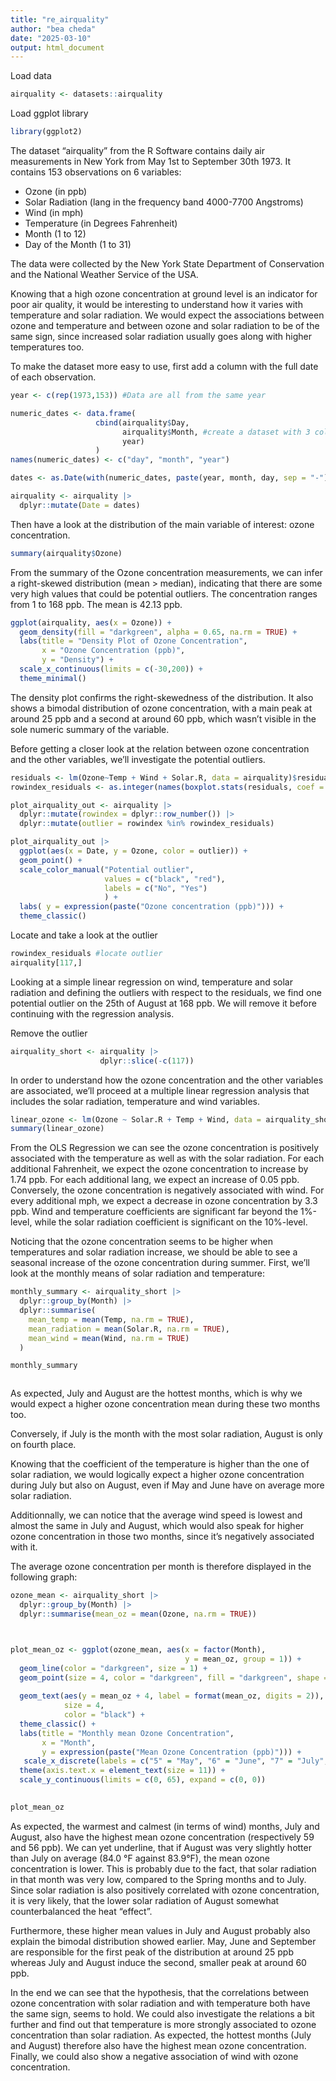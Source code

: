 ```yaml
---
title: "re_airquality"
author: "bea cheda"
date: "2025-03-10"
output: html_document
---
```

Load data
```r
airquality <- datasets::airquality
```

Load ggplot library
```r
library(ggplot2)
```


The dataset "airquality" from the R Software contains daily air
measurements in New York from May 1st to September 30th 1973. It contains 153 observations on 6 variables:

  - Ozone (in ppb)
  - Solar Radiation (lang in the frequency band 4000-7700 Angstroms)
  - Wind (in mph)
  - Temperature (in Degrees Fahrenheit)
  - Month (1 to 12)
  - Day of the Month (1 to 31)
  
The data were collected by the New York State Department of Conservation and the National Weather Service of the USA.

Knowing that a high ozone concentration at ground level is an indicator for poor air quality, it would be interesting to understand how it varies with temperature and solar radiation.
We would expect the associations between ozone and temperature and between ozone and solar radiation to be of the same sign, since increased solar radiation usually goes along with higher temperatures too.

To make the dataset more easy to use, first add a column with the full date of each observation.
```r
year <- c(rep(1973,153)) #Data are all from the same year

numeric_dates <- data.frame(
                   cbind(airquality$Day, 
                         airquality$Month, #create a dataset with 3 columns
                         year)            
                   )
names(numeric_dates) <- c("day", "month", "year")

dates <- as.Date(with(numeric_dates, paste(year, month, day, sep = "-")), format = "%Y-%m-%d")

airquality <- airquality |> 
  dplyr::mutate(Date = dates)

```


Then have a look at the distribution of the main variable of interest: ozone concentration.
```r
summary(airquality$Ozone)
```
From the summary of the Ozone concentration measurements, we can infer a right-skewed distribution (mean > median), indicating that there are some very high values that could be potential outliers. The concentration ranges from 1 to 168 ppb. The mean is 42.13 ppb.

```r
ggplot(airquality, aes(x = Ozone)) +
  geom_density(fill = "darkgreen", alpha = 0.65, na.rm = TRUE) + 
  labs(title = "Density Plot of Ozone Concentration", 
       x = "Ozone Concentration (ppb)", 
       y = "Density") +
  scale_x_continuous(limits = c(-30,200)) +
  theme_minimal()
```

The density plot confirms the right-skewedness of the distribution. It also shows a bimodal distribution of ozone concentration, with a main peak at around 25 ppb and a second at around 60 ppb, which wasn't visible in the sole numeric summary of the variable.

Before getting a closer look at the relation between ozone concentration and the other variables, we'll investigate the potential outliers.
```r
residuals <- lm(Ozone~Temp + Wind + Solar.R, data = airquality)$residuals
rowindex_residuals <- as.integer(names(boxplot.stats(residuals, coef = 2)$out))

plot_airquality_out <- airquality |> 
  dplyr::mutate(rowindex = dplyr::row_number()) |> 
  dplyr::mutate(outlier = rowindex %in% rowindex_residuals)

plot_airquality_out |> 
  ggplot(aes(x = Date, y = Ozone, color = outlier)) +
  geom_point() +
  scale_color_manual("Potential outlier",
                     values = c("black", "red"),
                     labels = c("No", "Yes")
                     ) +
  labs( y = expression(paste("Ozone concentration (ppb)"))) +
  theme_classic()
```

Locate and take a look at the outlier
```r
rowindex_residuals #locate outlier
airquality[117,]

```
Looking at a simple linear regression on wind, temperature and solar radiation and defining the outliers with respect to the residuals, we find one potential outlier on the 25th of August at 168 ppb. We will remove it before continuing with the regression analysis.


Remove the outlier
```r
airquality_short <- airquality |> 
                    dplyr::slice(-c(117))

```


In order to understand how the ozone concentration and the other variables are associated, we'll proceed at a multiple linear regression analysis that includes the solar radiation, temperature and wind variables.
```r
linear_ozone <- lm(Ozone ~ Solar.R + Temp + Wind, data = airquality_short)
summary(linear_ozone)
```
From the OLS Regression we can see the ozone concentration is positively associated with the temperature as well as with the solar radiation. For each additional Fahrenheit, we expect the ozone concentration to increase by 1.74 ppb. For each additional lang, we expect an increase of 0.05 ppb. Conversely, the ozone concentration is negatively associated with wind. For every additional mph, we expect a decrease in ozone concentration by 3.3 ppb. Wind and temperature coefficients are significant far beyond the 1%-level, while the solar radiation coefficient is significant on the 10%-level.

Noticing that the ozone concentration seems to be higher when temperatures and solar radiation increase, we should be able to see a seasonal increase of the ozone concentration during summer. First, we'll look at the monthly means of solar radiation and temperature:
```r

monthly_summary <- airquality_short |> 
  dplyr::group_by(Month) |> 
  dplyr::summarise(
    mean_temp = mean(Temp, na.rm = TRUE),
    mean_radiation = mean(Solar.R, na.rm = TRUE),
    mean_wind = mean(Wind, na.rm = TRUE)
  )

monthly_summary



```

As expected, July and August are the hottest months, which is why we would expect a higher ozone concentration mean during these two months too.

Conversely, if July is the month with the most solar radiation, August is only on fourth place.

Knowing that the coefficient of the temperature is higher than the one of solar radiation, we would logically expect a higher ozone concentration during July but also on August, even if May and June have on average more solar radiation.

Additionnally, we can notice that the average wind speed is lowest and almost the same in July and August, which would also speak for higher ozone concentration in those two months, since it's negatively associated with it.

The average ozone concentration per month is therefore displayed in the following graph:
```r
ozone_mean <- airquality_short |> 
  dplyr::group_by(Month) |> 
  dplyr::summarise(mean_oz = mean(Ozone, na.rm = TRUE))



plot_mean_oz <- ggplot(ozone_mean, aes(x = factor(Month), 
                                       y = mean_oz, group = 1)) +
  geom_line(color = "darkgreen", size = 1) +
  geom_point(size = 4, color = "darkgreen", fill = "darkgreen", shape = 21)+
  
  geom_text(aes(y = mean_oz + 4, label = format(mean_oz, digits = 2)), 
            size = 4, 
            color = "black") +
  theme_classic() +
  labs(title = "Monthly mean Ozone Concentration",
       x = "Month", 
       y = expression(paste("Mean Ozone Concentration (ppb)"))) +
   scale_x_discrete(labels = c("5" = "May", "6" = "June", "7" = "July", "8" = "August", "9" = "September")) +
  theme(axis.text.x = element_text(size = 11)) +
  scale_y_continuous(limits = c(0, 65), expand = c(0, 0))
 

plot_mean_oz
```

As expected, the warmest and calmest (in terms of wind) months, July and August, also have the highest mean ozone concentration (respectively 59 and 56 ppb). We can yet underline, that if August was very slightly hotter than July on average (84.0 °F against 83.9°F), the mean ozone concentration is lower. This is probably due to the fact, that solar radiation in that month was very low, compared to the Spring months and to July. Since solar radiation is also positively correlated with ozone concentration, it is very likely, that the lower solar radiation of August somewhat counterbalanced the heat "effect".

Furthermore, these higher mean values in July and August probably also explain the bimodal distribution showed earlier. May, June and September are responsible for the first peak of the distribution at around 25 ppb whereas July and August induce the second, smaller peak at around 60 ppb.

In the end we can see that the hypothesis, that the correlations between ozone concentration with solar radiation and with temperature both have the same sign, seems to hold. We could also investigate the relations a bit further and find out that temperature is more strongly associated to ozone concentration than solar radiation. As expected, the hottest months (July and August) therefore also have the highest mean ozone concentration. Finally, we could also show a negative association of wind with ozone concentration.